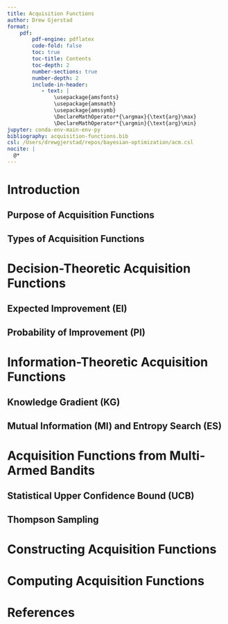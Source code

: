 ```yaml
---
title: Acquisition Functions
author: Drew Gjerstad
format:
    pdf:
        pdf-engine: pdflatex
        code-fold: false
        toc: true
        toc-title: Contents
        toc-depth: 2
        number-sections: true
        number-depth: 2
        include-in-header:
           - text: |
               \usepackage{amsfonts}
               \usepackage{amsmath}
               \usepackage{amssymb}
               \DeclareMathOperator*{\argmax}{\text{arg}\max}
               \DeclareMathOperator*{\argmin}{\text{arg}\min}
jupyter: conda-env-main-env-py
bibliography: acquisition-functions.bib
csl: /Users/drewgjerstad/repos/bayesian-optimization/acm.csl
nocite: |
  @*
---
```


\newpage
# Introduction

## Purpose of Acquisition Functions

## Types of Acquisition Functions

<!---
At the core of optimization is the **acquisition function** (also referred to as
the **policy**) that decides where to observe next based on the available data.
Since we are focusing on Bayesian optimization, we will consider acquisition
functions that refer to our probabilistic beliefs about the objective function
when making decisions likely to result in favorable outcomes. In previous notes,
we examined utility functions which are used to assist the acquisition function
evaluate candidate observations based on their potential to aid the optimization
process. In these notes, we will discuss acquisition functions with a particular
focus on the acquisition functions frequently used in Bayesian optimization and
the common themes in their design.

In Bayesian optimization, there are two main approaches used in acquisition
function design: decision-theoretic and multi-armed bandit-inspired. The
**decision-theoretic** approach uses Bayesian decision theory and is the most
prevalent approach in Bayesian optimization, see the _Bayesian Decision Theory_
notes for background. Recall that Bayesian decision theory provides us with a
framework to derive the (exact) optimal policy, although typically these are
intractable and have little practical value. However, there are approximations
to the optimal policy that are both tractable and practical and we will use
those ideas to design acquisition functions that are also both tractable and
practical.

Alternatively, we can apply algorithms for **multi-armed bandits** to the
optimization setting. A multi-armed bandit is a finite-dimensional model of
sequential optimization with noisy observations. In particular, we have an
"agent" faced with a finite set of "arms" representing potential actions and
corresponding stochastic rewards from unknown distributions for each arm. The
agent must select a sequence of arms from the set with the sequence yielding the
cumulative reward. Thus, we aim to design a policy that sequentially selects
arms in a manner that maximizes the expected cumulative reward. We will extend
this to model optimization such that algorithms with strong performance
guarantees for multi-armed bandits can inspire high-performing acquisition
functions for Bayesian optimization.
-->

\newpage
# Decision-Theoretic Acquisition Functions

<!---
summary of one-step lookahead acquisition functions (pg 127),
connecting utility functions to corresponding AF
-->

## Expected Improvement (EI)

## Probability of Improvement (PI)

<!---
figure 7.8
table of potential values for \alpha (pg 135) from Jones
--->

\newpage
# Information-Theoretic Acquisition Functions

## Knowledge Gradient (KG)

## Mutual Information (MI) and Entropy Search (ES)
<!---
entropy search uses the MI acquisition function
-->

\newpage
# Acquisition Functions from Multi-Armed Bandits
<!---
See first page for extension of MAB to optimization using IAB
-->

## Statistical Upper Confidence Bound (UCB)

## Thompson Sampling

\newpage
# Constructing Acquisition Functions
<!---
For policy construction: (1) one-step lookahead, (2) policies from MABs
-->

# Computing Acquisition Functions

\newpage
# References
::: {#refs}
:::